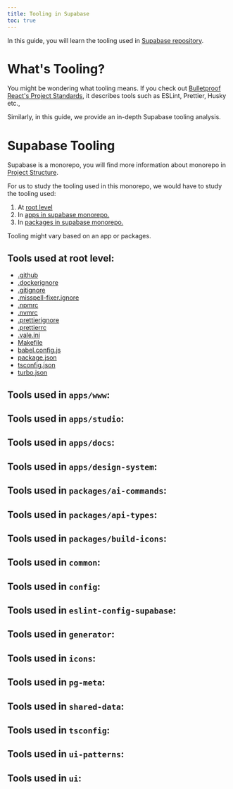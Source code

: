 ```yaml
---
title: Tooling in Supabase
toc: true
---
```


In this guide, you will learn the tooling used in [Supabase repository](https://github.com/supabase/supabase).

# What's Tooling?
You might be wondering what tooling means. If you check out [Bulletproof React's Project Standards](https://github.com/alan2207/bulletproof-react/blob/master/docs/project-standards.md),
it describes tools such as ESLint, Prettier, Husky etc.,

Similarly, in this guide, we provide an in-depth Supabase tooling analysis.

# Supabase Tooling

Supabase is a monorepo, you will find more information about monorepo in [Project Structure](https://app.thinkthroo.com/architecture#project-structure).

For us to study the tooling used in this monorepo, we would have to study the tooling used:
1. At [root level](https://github.com/supabase/supabase)
2. In [apps in supabase monorepo.](https://github.com/supabase/supabase/tree/master/apps)
3. In [packages in supabase monorepo.](https://github.com/supabase/supabase/tree/master/packages)

Tooling might vary based on an app or packages.

## Tools used at root level:
- [.github](https://github.com/supabase/supabase/tree/master/.github)
- [.dockerignore](https://github.com/supabase/supabase/blob/master/.dockerignore)
- [.gitignore](https://github.com/supabase/supabase/blob/master/.gitignore)
- [.misspell-fixer.ignore](https://github.com/supabase/supabase/blob/master/.misspell-fixer.ignore)
- [.npmrc](https://github.com/supabase/supabase/blob/master/.npmrc)
- [.nvmrc](https://github.com/supabase/supabase/blob/master/.nvmrc)
- [.prettierignore](https://github.com/supabase/supabase/blob/master/.prettierignore)
- [.prettierrc](https://github.com/supabase/supabase/blob/master/.prettierrc)
- [.vale.ini](https://github.com/supabase/supabase/blob/master/.vale.ini)
- [Makefile](https://github.com/supabase/supabase/blob/master/Makefile)
- [babel.config.js](https://github.com/supabase/supabase/blob/master/babel.config.js)
- [package.json](https://github.com/supabase/supabase/blob/master/package.json)
- [tsconfig.json](https://github.com/supabase/supabase/blob/master/tsconfig.json)
- [turbo.json](https://github.com/supabase/supabase/blob/master/turbo.json)

## Tools used in `apps/www`:

## Tools used in `apps/studio`:

## Tools used in `apps/docs`:

## Tools used in `apps/design-system`:

## Tools used in `packages/ai-commands`:

## Tools used in `packages/api-types`:

## Tools used in `packages/build-icons`:

## Tools used in `common`:

## Tools used in `config`:

## Tools used in `eslint-config-supabase`:

## Tools used in `generator`:

## Tools used in `icons`:

## Tools used in `pg-meta`:

## Tools used in `shared-data`:

## Tools used in `tsconfig`:

## Tools used in `ui-patterns`:

## Tools used in `ui`: